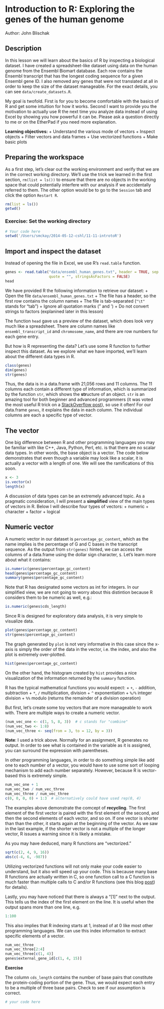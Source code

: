 Introduction to R: Exploring the genes of the human genome
=============================================================

Author: John Blischak

## Description

In this lesson we will learn about the basics of R by inspecting a 
biological dataset. I have created a spreadsheet-like dataset using data on
the human genome from the Ensembl Biomart database. Each row contains the
Ensembl transcript that has the longest coding sequence for a given Ensembl
gene ID. I also removed any genes that were not translated at all in order to
keep the size of the dataset manageable. For the exact details, you can see
`data/create_datasets.R`.

My goal is twofold. First is for you to become comfortable with the basics of
R and get some intuition for how it works. Second I want to provide you the
motivation to actually use R the next time you analyze data instead of using
Excel by showing you how powerful it can be. Please ask a question directly to
me or on the EtherPad if you need more explanation.

**Learning objectives:**
+ Understand the various mode of vectors
+ Inspect objects
+ Filter vectors and data frames
+ Use vectorized functions
+ Make basic plots

## Preparing the workspace

As a first step, let's clear out the working environment and verify that
we are in the correct working directory. We'll use the trick we learned in the
first section, `rm(list = ls())` to ensure that there are no objects in the 
working space that could potentially interfere with our analysis if we 
accidentally referred to them. The other option would be to go to the `Session`
tab and click the option `Restart R`.

```r
rm(list = ls())
getwd()
```

### Exercise: Set the working directory

```r
# Your code here
setwd('/Users/smckay/2014-05-12-cshl/11-11-introtoR')
```

## Import and inspect the dataset

Instead of opening the file in Excel, we use R's `read.table` function. 

```r
genes <- read.table("data/ensembl_human_genes.txt", header = TRUE, sep = "\t",
                    quote = "", stringsAsFactors = FALSE)
head
```

We have provided R the following information to retrieve our dataset:
+ Open the file `data/ensembl_human_genes.txt`
+ The file has a header, so the first row contains the column names
+ The file is tab-separated (`"\t"` stands for "tab")
+ Ignore all quotation marks (" and ')
+ Do not convert strings to factors (explanined later in this lesson)

The function `head` gave us a preview of the dataset, which does look very
much like a spreadsheet. There are column names like `ensembl_transcript_id`
and `chromosome_name`, and there are row numbers for each gene entry. 

But how is R representing the data? Let's use some R function to further
inspect this dataset. As we explore what we have imported, we'll learn about 
the different data types in R.

```r
class(genes)
dim(genes)
str(genes)
```


Thus, the data is in a data.frame with 21,056 rows and 11 columns. The 11
columns each contain a different type of information, which is summarized by
the function `str`, which shows the **str**ucture of an object. `str` is an
amazing tool for both beginner and advanced programmers (it was voted the
most useful R trick on a [StackOverflow post](http://stackoverflow.com/questions/1295955/what-is-the-most-useful-r-trick)),
so use it often! For our data.frame `genes`, it explains the data in each
column. The individual columns are each a specific type of vector.

## The vector

One big difference between R and other programming languages you may be 
familiar with like C++, Java, Python, Perl, etc. is that there are no scalar
data types. In other words, the base object is a vector. The code below 
demonstrates that even though a variable may look like a scalar, it is 
actually a vector with a length of one. We will see the ramifications of this
soon.

```r
x <- 3
is.vector(x)
length(x)
```

A discussion of data types can be an extremely advanced topic. As a 
pragmatic consideration, I will present a **simplified** view of the main types
of vectors in R. Below I will describe four types of vectors:
+ numeric
+ character
+ factor
+ logical

## Numeric vector

A numeric vector in our dataset is `percentage_gc_content`, which as the name
implies is the percentage of G and C bases in the transcript sequence. As the 
output from `str(genes)` hinted, we can access the columns of a data.frame
using the dollar sign character, `$`. Let's learn more about what it contains:

```r
is.numeric(genes$percentage_gc_content)
head(genes$percentage_gc_content)
summary(genes$percentage_gc_content)
```

Note that R has designated some vectors as int for integers. In our simplified
view, we are not going to worry about this distintion because R considers
them to be numeric as well, e.g.:

```r
is.numeric(genes$cds_length)
```

Since R is designed for exploratory data analysis, it is very simple to 
visualize data.

```r
plot(genes$percentage_gc_content)
str(genes$percentage_gc_content)

```

The graph generated by `plot` is not very informative in this case since the
x-axis is simply the order of the data in the vector, i.e. the index, and
also the plot is extremely over-plotted. 

```r
hist(genes$percentage_gc_content)
```

On the other hand, the histogram created by `hist` provides a nice
visualization of the information returned by the `summary` function.

R has the typical mathematical functions you would expect:
+ `+`, `-`  addition, subtraction
+ `*`, `/`  multiplication, division
+ `^`  exponentiation
+ `%/%`  integer division
+ `%%`  modulo (returns the remainder of a division operation)

But first, let's create some toy vectors that are more manageable to work with.
There are multiple ways to create a numeric vector. 

```r
(num_vec_one <- c(1, 5, 8, 3))  # c stands for "combine"
(num_vec_two <- 1:8)
(num_vec_three <- seq(from = 3, to = 12, by = 3))
```

**Note**: I used a trick above. Normally for an assignment, R generates no
output. In order to see what is contained in the variable as it is assigned,
you can surround the expression with parentheses.

In other programming languages, in order to do something simple like add one to
each number of a vector, you would have to use some sort of looping
mechanism to add each number separately. However, because R is vector-based
this is extremely simple.

```r
num_vec_one + 1
num_vec_two / num_vec_three
num_vec_three / num_vec_three
c(0, 0, 0, 0) + 1:3  # alternatively could have used rep(0, 4)
```

The examples above demonstrate the comcept of **recycling**. The first element
of the first vector is paired with the first element of the second, and then
the second elements of each vector, and so on. If one vector is shorter than
than the other, it starts again at the beginning of the vector. As we saw in 
the last example, if the shorter vector is not a multiple of the longer 
vector, R issues a warning since it is likely a mistake.

As you may have deduced, many R functions are "vectorized."

```r
sqrt(c(2, 4, 9, 16))
abs(c(-4, 6, -987))
```

Utilizing vectorized functions will not only make your code easier to
understand, but it also will speed up your code. This is because many
base R functions are actually written in C, so one function call to a C
function is much faster than multiple calls to C and/or R functions (see
this blog [post](http://yihui.name/en/2010/10/on-the-gory-loops-in-r/)) for
details).

Lastly, you may have noticed that there is always a "[1]" next to the output.
This tells us the index of the first element on the line. It is useful when
the output spans more than one line, e.g.

```r
1:100
```

This also implies that R indexing starts at 1, instead of at 0 like most other
programming languages. We can use this index information to extract specific
elements of a vector.

```r
num_vec_three
num_vec_three[2:4]
num_vec_three[c(1, 4)]
genes$external_gene_id[c(1, 4, 15)]
```

**Exercise**

The column `cds_length` contains the number of base pairs that constitute
the protein-coding portion of the gene. Thus, we would expect each entry to
be a multiple of three base pairs. Check to see if our assumption is
correct.

```r
# your code here

```



